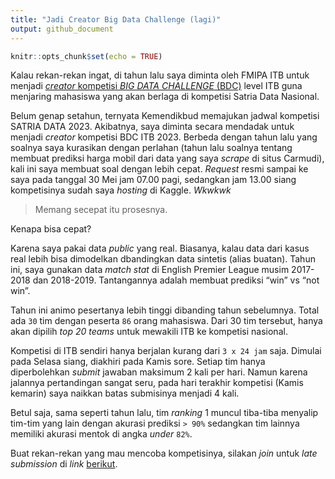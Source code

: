 ```yaml
---
title: "Jadi Creator Big Data Challenge (lagi)"
output: github_document
---
```


```r
knitr::opts_chunk$set(echo = TRUE)
```


Kalau rekan-rekan ingat, di tahun lalu saya diminta oleh FMIPA ITB untuk menjadi [_creator_ kompetisi _BIG DATA CHALLENGE_ (BDC)](https://ikanx101.com/blog/satria-data/) level ITB guna menjaring mahasiswa yang akan berlaga di kompetisi Satria Data Nasional.


Belum genap setahun, ternyata Kemendikbud memajukan jadwal kompetisi SATRIA DATA 2023. Akibatnya, saya diminta secara mendadak untuk menjadi _creator_ kompetisi BDC ITB 2023. Berbeda dengan tahun lalu yang soalnya saya kurasikan dengan perlahan (tahun lalu soalnya tentang membuat prediksi harga mobil dari data yang saya _scrape_ di situs Carmudi), kali ini saya membuat soal dengan lebih cepat. _Request_ resmi sampai ke saya pada tanggal 30 Mei jam 07.00 pagi, sedangkan jam 13.00 siang kompetisinya sudah saya _hosting_ di Kaggle. _Wkwkwk_

> Memang secepat itu prosesnya.

Kenapa bisa cepat? 

Karena saya pakai data _public_ yang real. Biasanya, kalau data dari kasus real lebih bisa dimodelkan dbandingkan data sintetis (alias buatan). Tahun ini, saya gunakan data _match stat_ di English Premier League musim 2017-2018 dan 2018-2019. Tantangannya adalah membuat prediksi "win" vs "not win".

Tahun ini animo pesertanya lebih tinggi dibanding tahun sebelumnya. Total ada `30` tim dengan peserta `86` orang mahasiswa. Dari 30 tim tersebut, hanya akan dipilih _top 20 teams_ untuk mewakili ITB ke kompetisi nasional.

Kompetisi di ITB sendiri hanya berjalan kurang dari `3 x 24 jam` saja. Dimulai pada Selasa siang, diakhiri pada Kamis sore. Setiap tim hanya diperbolehkan _submit_ jawaban maksimum 2 kali per hari. Namun karena jalannya pertandingan sangat seru, pada hari terakhir kompetisi (Kamis kemarin) saya naikkan batas submisinya menjadi 4 kali.

Betul saja, sama seperti tahun lalu, tim _ranking_ 1 muncul tiba-tiba menyalip tim-tim yang lain dengan akurasi prediksi `> 90%` sedangkan tim lainnya memiliki akurasi mentok di angka _under_ `82%`.

Buat rekan-rekan yang mau mencoba kompetisinya, silakan _join_ untuk _late submission_ di _link_ [berikut](https://www.kaggle.com/t/074b8ae44eaa4b309febaea8ba083ec9).